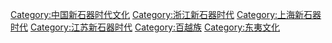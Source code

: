 [[Category:中国新石器时代文化|Category:中国新石器时代文化]]
[[Category:浙江新石器时代|Category:浙江新石器时代]]
[[Category:上海新石器时代|Category:上海新石器时代]]
[[Category:江苏新石器时代|Category:江苏新石器时代]]
[[Category:百越族|Category:百越族]]
[[Category:东夷文化|Category:东夷文化]]